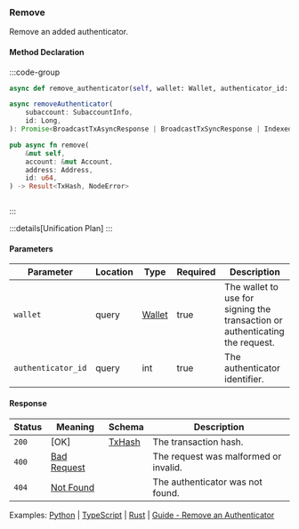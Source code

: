 ### Remove

Remove an added authenticator.

#### Method Declaration

:::code-group

```python [Python]
async def remove_authenticator(self, wallet: Wallet, authenticator_id: int)
```

```typescript [TypeScript]
async removeAuthenticator(
    subaccount: SubaccountInfo,
    id: Long,
): Promise<BroadcastTxAsyncResponse | BroadcastTxSyncResponse | IndexedTx>
```

```rust [Rust]
pub async fn remove(
    &mut self,
    account: &mut Account,
    address: Address,
    id: u64,
) -> Result<TxHash, NodeError>
```

```url [API]

```

:::

:::details[Unification Plan]
:::

#### Parameters

| Parameter          | Location | Type     | Required | Description                                                                  |
| ------------------ | -------- | -------- | -------- | ---------------------------------------------------------------------------- |
| `wallet`           | query    | [Wallet] | true     | The wallet to use for signing the transaction or authenticating the request. |
| `authenticator_id` | query    | int      | true     | The authenticator identifier.                                                |

#### Response

| Status | Meaning       | Schema   | Description                           |
| ------ | ------------- | -------- | ------------------------------------- |
| `200`  | [OK]          | [TxHash] | The transaction hash.                 |
| `400`  | [Bad Request] |          | The request was malformed or invalid. |
| `404`  | [Not Found]   |          | The authenticator was not found.      |

Examples: [Python] | [TypeScript] | [Rust] | [Guide - Remove an Authenticator]

[Python]: https://github.com/dydxprotocol/v4-clients/blob/3e8c7e1b960291b7ef273962d374d9934a5c4d33/v4-client-py-v2/examples/authenticator_management.py#L68
[TypeScript]: https://github.com/dydxprotocol/v4-clients/blob/3e8c7e1b960291b7ef273962d374d9934a5c4d33/v4-client-js/examples/permissioned_keys_example.ts#L50
[Rust]: https://github.com/dydxprotocol/v4-clients/blob/3e8c7e1b960291b7ef273962d374d9934a5c4d33/v4-client-rs/client/examples/authenticator.rs#L146
[Guide - Remove an Authenticator]: ../../interaction/permissioned-keys/remove-the-authenticator
[Wallet]: /types/wallet
[TxHash]: /types/tx_hash
[Bad Request]: /types/bad-request
[Not Found]: /types/not-found